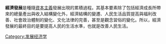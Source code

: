 {{沒有來源|time=2008-11-23}}
{{擴充|time=2008-11-23}}
{{合併到|经济增长}}
'''經濟發展'''是種隨[[資本主義|資本主義]]發展出現的累積過程。其基本要素除了包括經濟成長所帶來的總量產出與收入結構變化外，經濟結構的變遷、人民生活品質提高與福利改善、社會政治體制的變化、文化法律的完善，甚至是觀念習俗的變化。所以，經濟發展的最終目的是要提高人民的生活水準，也就是改善人民生活。

{{Authority control}}
{{社会小作品}}

[[Category:发展经济学|Category:发展经济学]]